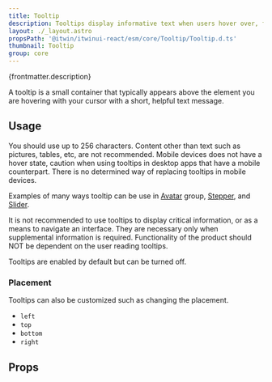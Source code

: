 ```yaml
---
title: Tooltip
description: Tooltips display informative text when users hover over, focus on, or tap an element.
layout: ./_layout.astro
propsPath: '@itwin/itwinui-react/esm/core/Tooltip/Tooltip.d.ts'
thumbnail: Tooltip
group: core
---
```



<p>{frontmatter.description}</p>

<LiveExample src='Tooltip.main.tsx' truncate={false}>
  <AllExamples.TooltipMainExample client:load />
</LiveExample>

A tooltip is a small container that typically appears above the element you are hovering with your cursor with a short, helpful text message.

## Usage

You should use up to 256 characters. Content other than text such as pictures, tables, etc, are not recommended. Mobile devices does not have a hover state, caution when using tooltips in desktop apps that have a mobile counterpart. There is no determined way of replacing tooltips in mobile devices.

Examples of many ways tooltip can be use in [Avatar](avatar#overflow) group, [Stepper](stepper#tooltip), and [Slider](slider#tooltips).

It is not recommended to use tooltips to display critical information, or as a means to navigate an interface. They are necessary only when supplemental information is required. Functionality of the product should NOT be dependent on the user reading tooltips.

Tooltips are enabled by default but can be turned off.

### Placement

Tooltips can also be customized such as changing the placement.

<LiveExample src='Tooltip.placement.tsx' >
  <AllExamples.TooltipPlacementExample client:load />
</LiveExample>

- `left`
- `top`
- `bottom`
- `right`

## Props

<PropsTable path={frontmatter.propsPath} />
